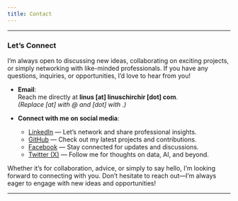 ```yaml
---
title: Contact
---
```


---

### Let's Connect

I’m always open to discussing new ideas, collaborating on exciting projects, or simply networking with like-minded professionals. If you have any questions, inquiries, or opportunities, I’d love to hear from you!

- **Email**:  
  Reach me directly at **linus [at] linuschirchir [dot] com**.  
  *(Replace [at] with @ and [dot] with .)*

- **Connect with me on social media**:

  - [LinkedIn](https://www.linkedin.com/in/LinusChirchir/) — Let’s network and share professional insights.
  - [GitHub](https://github.com/LinusChirchir) — Check out my latest projects and contributions.
  - [Facebook](https://facebook.com/ChirchirLinus1) — Stay connected for updates and discussions.
  - [Twitter (X)](https://x.com/LinusChirchir) — Follow me for thoughts on data, AI, and beyond.

Whether it’s for collaboration, advice, or simply to say hello, I’m looking forward to connecting with you. Don’t hesitate to reach out—I’m always eager to engage with new ideas and opportunities!

---